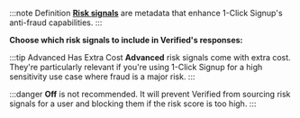 
<ImmutableSettingAdmonition/>

:::note Definition
[**Risk signals**](/reference/data/outputs#risk-signals) are metadata that enhance 1-Click Signup's anti-fraud capabilities.
:::

**Choose which risk signals to include in Verified's responses:**

<RiskSignalsOptionsTable/>

:::tip Advanced Has Extra Cost 
**Advanced** risk signals come with extra cost. They're particularly relevant if you're using 1-Click Signup for a high sensitivity use case where fraud is a major risk. 
:::

:::danger
**Off** is not recommended. It will prevent Verified from sourcing risk signals for a user and blocking them if the risk score is too high.
:::